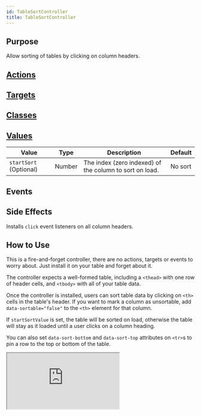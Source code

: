 ```yaml
---
id: TableSortController
title: TableSortController
---
```




## Purpose

Allow sorting of tables by clicking on column headers.


## [Actions](https://stimulus.hotwire.dev/reference/actions)
<NoActions/>

## [Targets](https://stimulus.hotwire.dev/reference/targets)
<NoTargets/>

## [Classes](https://stimulus.hotwire.dev/reference/classes)
<NoClasses/>

## [Values](https://stimulus.hotwire.dev/reference/values)

| Value                  | Type   | Description                                             | Default |
|------------------------|--------|---------------------------------------------------------|---------|
| `startSort` (Optional) | Number | The index (zero indexed) of the column to sort on load. | No sort |

## Events
<NoEvents/>

## Side Effects

Installs `click` event listeners on all column headers.


## How to Use

This is a fire-and-forget controller, there are no actions, targets or events to worry about. Just install it on your table and forget about it.

The controller expects a well-formed table, including a `<thead>` with one row of header cells, and `<tbody>` with all of your table data.

Once the controller is installed, users can sort table data by clicking on `<th>` cells in the table's header.
If you want to mark a column as unsortable, add `data-sortable="false"` to the `<th>` element for that column.

If `startSortValue` is set, the table will be sorted on load, otherwise the table will stay as it loaded until a user clicks on a column heading.

You can also set `data-sort-bottom` and `data-sort-top` attributes on `<tr>`s to pin a row to the top or bottom of the table.

<iframe
  src="https:///stimulus-library.netlify.app/controllers/table_sort_controller.html"
  style={{width: "100%", height: "500px", border: "0", borderRadius: "4px", overflow: "hidden"}}
  sandbox="allow-forms allow-modals allow-popups allow-presentation allow-same-origin allow-scripts"
/>

# Notes & Limitations
- This controller cannot sort tables with inconsistent colspans. If your table has `<th>` and `<td>` with the same colspans, everything should work as expected, everything else is undefined.
- This controller also cannot sort tables with rowspans.
- When the table is sorted, rows are removed from the DOM and re-inserted into their new position - any custom properties or installed event listeners on the `<tr>` and `<td>` elements may be lost.

